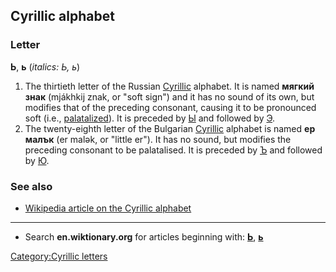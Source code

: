 ==Cyrillic alphabet==
===Letter===
'''Ь''', '''ь''' (''italics: Ь, ь'')

#The thirtieth letter of the Russian [[Cyrillic]] alphabet. It is named '''мягкий знак''' (mjákhkij znak, or "soft sign") and it has no sound of its own, but modifies that of the preceding consonant, causing it to be pronounced soft (i.e., [[palatal]]ized). It is preceded by [[ы|Ы]] and followed by [[э|Э]].
#The twenty-eighth letter of the Bulgarian [[Cyrillic]] alphabet is named '''ер малък''' (er malək, or "little er"). It has no sound, but modifies the preceding consonant to be palatalised. It is preceded by [[ъ|Ъ]] and followed by [[ю|Ю]].

===See also===
*[[w:Cyrillic alphabet|Wikipedia article on the Cyrillic alphabet]]

----

*Search '''en.wiktionary.org''' for articles beginning with: '''[http://en.wiktionary.org/w/index.php?title=Special%3AAllpages&from=%D0%AC&namespace=0 Ь]''', '''[http://en.wiktionary.org/w/index.php?title=Special%3AAllpages&from=%D1%8C&namespace=0 ь]'''

[[Category:Cyrillic letters]]